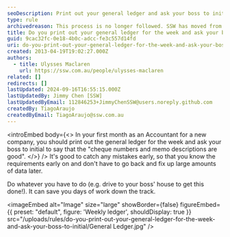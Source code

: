 ```yaml
---
seoDescription: Print out your general ledger and ask your boss to initial to ensure accurate cheque numbers and memo descriptions.
type: rule
archivedreason: This process is no longer followed. SSW has moved from MYOB to Xero and fully paperless.
title: Do you print out your general ledger for the week and ask your boss to initial?
guid: 9cac32fc-0e18-4b0c-adcc-fe3c557d14fd
uri: do-you-print-out-your-general-ledger-for-the-week-and-ask-your-boss-to-initial
created: 2013-04-19T19:02:27.000Z
authors:
  - title: Ulysses Maclaren
    url: https://ssw.com.au/people/ulysses-maclaren
related: []
redirects: []
lastUpdated: 2024-09-16T16:55:15.000Z
lastUpdatedBy: Jimmy Chen [SSW]
lastUpdatedByEmail: 112846253+JimmyChenSSW@users.noreply.github.com
createdBy: TiagoAraujo
createdByEmail: TiagoAraujo@ssw.com.au
---
```


<introEmbed
  body={<>
In your first month as an Accountant for a new company, you should print out the general ledger for the week and ask your boss to initial to say that the "cheque numbers and memo descriptions are good".
  </>}
/>
It's good to catch any mistakes early, so that you know the requirements early on and don't have to go back and fix up large amounts of data later.

Do whatever you have to do (e.g. drive to your boss' house to get this done!). It can save you days of work down the track.


<imageEmbed
  alt="Image"
  size="large"
  showBorder={false}
  figureEmbed={{
    preset: "default",
    figure: 'Weekly ledger',
    shouldDisplay: true
  }}
  src="/uploads/rules/do-you-print-out-your-general-ledger-for-the-week-and-ask-your-boss-to-initial/General Ledger.jpg"
/>
